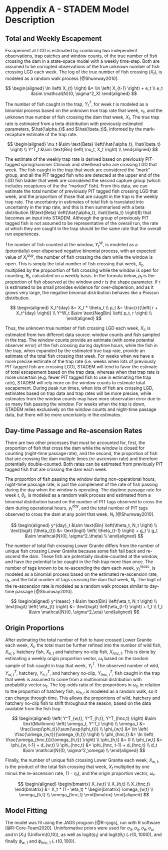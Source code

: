 # Appendix A - STADEM Model Description {#append1}

## Total and Weekly Escapement 

Escapement at LGD is estimated by combining two independent observations, trap catches and window counts, of the true number of fish crossing the dam in a state-space model with a weekly time-step. Both are assumed to be corrupted observations of the true unknown number of fish crossing LGD each week. The log of the true number of fish crossing ($X_t$), is modeled as a random walk process [@Shumway2010].

$$
\begin{aligned}
  \ln \left( X_{t} \right) &= \ln \left( X_{t-1} \right) + e_t \\
  e_t &\sim \mathcal{N}(0, \sigma^2_X)
\end{aligned}
$$

The number of fish caught in the trap, $Y^T_t$, for week $t$ is modeled as a binomial process based on the unknown true trap rate that week, $\nu_t$, and the unknown true number of fish crossing the dam that week, $X_t$. The true trap rate is estimated from a beta distribution with previously estimated parameters, $\hat{\alpha_t}$ and $\hat{\beta_t}$, informed by the mark-recapture estimate of the trap rate. 

$$
\begin{aligned}
  \nu_t &\sim \text{Beta} \left(\hat{\alpha_t}, \hat{\beta_t} \right) \\
  Y^T_t &\sim \text{Bin} \left( \nu_t, X_t \right) \\
\end{aligned}
$$

The estimate of the weekly trap rate is derived based on previously PIT-tagged spring/summer Chinook and steelhead who are crossing LGD that week. The fish caught in the trap that week are considered the "mark" group, and all the PIT tagged fish who are detected at the upper end of the LGD fish ladder that week are considered the second capture group (which includes recaptures of the the "marked" fish). From this data, we can estimate the total number of previoiusly PIT tagged fish crossing LGD that week, and the proportion of those that are caught in the trap is the weekly trap rate. The uncertainty in estimates of total fish is translated into uncertainty in the trap rate, and this is then summarised with a beta distribution ($\text{Beta} \left(\hat{\alpha_t}, \hat{\beta_t} \right)$) that becomes an input into STADEM. Although the group of previously PIT tagged fish is not assumed to be representative of the overall run, the rate at which they are caught in the trap should be the same rate that the overall run experiences. 

The number of fish counted at the window, $Y^W_t$, is modeled as a (potentially) over-dispersed negative binomial process, with an expected value of $X_t^{day}$, the number of fish crossing the dam while the window is open. This is simply the total number of fish crossing that week, $X_t$, multiplied by the propoortion of fish crossing while the window is open for counting, $\theta_t$, calculated on a weekly basis. In the formula below, $p_t$ is the proportion of fish observed at the window and $r$ is the shape parameter. If $r$ is estimated to be small provides evidence for over-dispersion, and as it grows very large, the negative binomial distribution behaves like a Poisson distribution.

$$
\begin{aligned}
  X_t^{day} &= X_t * \theta_t \\
  p_t &= \frac{r}{\left( r + X_t^{day} \right)} \\
  Y^W_t &\sim \text{NegBin} \left( p_t, r \right) \\
\end{aligned}
$$

Thus, the unknown true number of fish crossing LGD each week, $X_t$, is estimated from two different data source: window counts and fish sampled in the trap. The window counts provide an estimate (with some potential observer error) of the fish crossing during daytime hours, while the fish in the trap, when expanded by the estimated true trap rate, provide an estimate of the total fish crossing that week. For weeks when we have a more precise estimate of the trap rate (i.e. weeks when lots of previously PIT tagged fish are crossing LGD), STADEM will tend to favor the estimate of total escapement based on the trap data, whereas when that trap rate is more uncertain (e.g. fewer PIT tagged fish to use in estimating the trap rate), STADEM will rely more on the window counts to estimate total escapement. During peak run times, when lots of fish are crossing LGD, estimates based on trap data and trap rates will be more precise, while estimates from the window counts may have more observation error due to so many fish passing the window. For weeks when the trap is down, STADEM relies exclusively on the window counts and night-time passage data, but there will be more uncertainty in the estimates.

## Day-time Passage and Re-ascension Rates

There are two other processes that must be accounted for, first, the proportion of fish that cross the dam while the window is closed for counting (night-time passage rate), and the second, the proportion of fish that are crossing the dam multiple times (re-ascension rate) and therefore potentially double-counted. Both rates can be estimated from previously PIT tagged fish that are crossing the dam each week.

The proportion of fish passing the window during non-operational hours, night-time passage rate, is just the complement of the rate of fish passing during the day when the window is operating. The daytime passage rate for week $t$, $\theta_t$, is modeled as a random walk process and estimated from a binomial distribution based on the number of PIT tags observed to cross the dam during operational hours, $y^{day}_t$, and the total number of PIT tags observed to cross the dam at any point that week, $N_t$ [@Shumway2010].

$$
\begin{aligned}
  y^{day}_t &\sim \text{Bin} \left(\theta_t, N_t \right) \\
  \text{logit} (\theta_{t}) &= \text{logit} \left( \theta_{t-1} \right) + g_t \\
  g_t &\sim \mathcal{N}(0, \sigma^2_\theta) \\
\end{aligned}
$$

The number of total fish crossing Lower Granite differs from the number of unique fish crossing Lower Granite because some fish fall back and re-ascend the dam. These fish are potentially double-counted at the window, and have the potential to be caught in the fish trap more than once. The number of tags known to be re-ascending the dam each week, $y^{reasc}_t$, is modeled as a binomial process based on the estimated re-ascension rate, $\eta_t$, and the total number of tags crossing the dam that week, $N_t$. The logit of the re-ascension rate is modeled as a random walk process similar to day-time passage [@Shumway2010].

$$
\begin{aligned}
  y^{reasc}_t &\sim \text{Bin} \left(\eta_t, N_t \right) \\
  \text{logit} \left( \eta_{t} \right) &= \text{logit} \left(\eta_{t-1} \right) + f_t \\
  f_t &\sim \mathcal{N}(0, \sigma^2_\eta)
\end{aligned}
$$

## Origin Proportions

After estimating the total number of fish to have crossed Lower Granite each week, $X_t$, the total must be further refined into the number of wild fish, $X_{w,t}$, hatchery fish, $X_{h,t}$ and hatchery no-clip fish, $X_{hnc, t}$. This is done by estimating a weekly origin proportion vector, $\omega_t$ based on the random sample of fish caught in trap that week, $Y^T_t$. The observed number of wild, $Y^T_{w,t}$, hatchery, $Y^T_{h,t}$, and hatchery no-clip, $Y^T_{hnc,t}$, fish caught in the trap that week is assumed to come from a multinomial distribution with probability vector $\omega_t$. The log-odds ratio of the proportions in $\omega_t$, in relation to the proportion of hatchery fish, $\omega_{h,t}$ is modeled as a random walk, so it can change through time. This allows the proportions of wild, hatchery and hatchery no-clip fish to shift throughout the season, based on the data available from the fish trap. 

$$
\begin{aligned}
  \left( Y^T_{w,t}, Y^T_{h,t}, Y^T_{hnc,t} \right) &\sim \text{Multinom} \left( \omega_t, Y^T_t \right) \\
  \omega_t &= \frac{\exp(\phi_t)}{\sum{\exp(\phi_t})} \\
  \phi_{w,t} &= \ln \left( \frac{\omega_{w,t}}{\omega_{h,t}} \right) \\
  \phi_{hnc,t} &= \ln \left( \frac{\omega_{hnc,t}}{\omega_{h,t}} \right) \\
  \phi_{h,t} &= 0 \\
  \phi_{w,t} &= \phi_{w, t-1} + d_{w,t} \\
  \phi_{hnc,t} &= \phi_{hnc, t-1} + d_{hnc,t} \\
  d_t &\sim \mathcal{N}(0, \sigma^2_\omega) \\
\end{aligned}
$$

Finally, the number of unique fish crossing Lower Granite each week, $X_{w,t}$, is the product of the total fish crossing that week, $X_t$ multiplied by one minus the re-ascension rate, $(1 - \eta_t)$, and the origin proportion vector, $\omega_t$.

$$
\begin{aligned}
  \begin{bmatrix} X_{w,t} \\ X_{h,t} \\ X_{hnc,t} \end{bmatrix}
  &= X_t * (1 - \eta_t) * \begin{bmatrix} \omega_{w,t} \\ \omega_{h,t} \\ \omega_{hnc,t} \end{bmatrix}
\end{aligned}
$$

## Model Fitting

The model was fit using the JAGS program [@R-rjags], run with R software [@R-Core-Team2020]. Uninformative priors were used for $\sigma_X, \sigma_\eta, \sigma_\theta, \sigma_\omega$ and $\ln(X_1)$ (Uniform(0,10)), as well as logit($\eta_1$) and logit($\theta_1$) ($\mathcal{N}(0, 1000)$), and finally $\phi_{w,1}$ and $\phi_{hnc,1}$ ($\mathcal{N}(0, 100)$).
